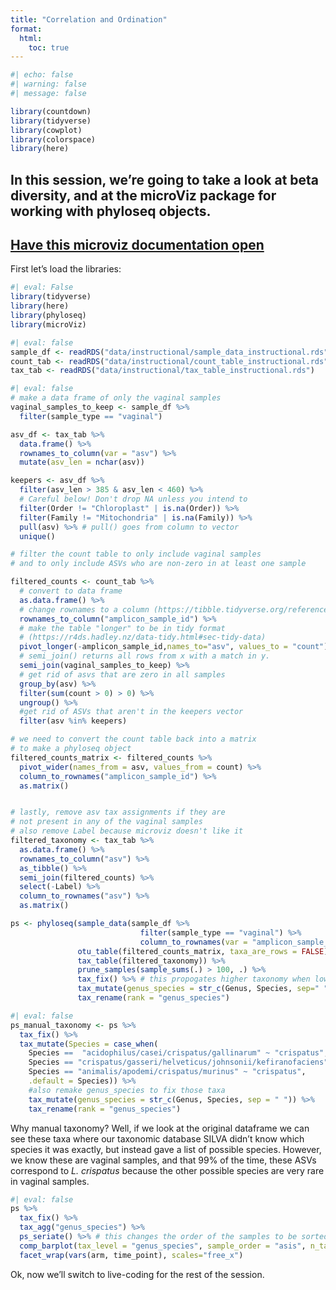 ```yaml
---
title: "Correlation and Ordination"
format:
  html:
    toc: true
---
```


```r
#| echo: false
#| warning: false
#| message: false

library(countdown)
library(tidyverse)
library(cowplot)
library(colorspace)
library(here)

```



## In this session, we're going to take a look at beta diversity, and at the microViz package for working with phyloseq objects.

## [Have this microviz documentation  open](https://david-barnett.github.io/microViz/articles/web-only/heatmaps.html)


First let's load the libraries:

```r
#| eval: False
library(tidyverse)
library(here)
library(phyloseq)
library(microViz)

```


```r
#| eval: false
sample_df <- readRDS("data/instructional/sample_data_instructional.rds")
count_tab <- readRDS("data/instructional/count_table_instructional.rds")
tax_tab <- readRDS("data/instructional/tax_table_instructional.rds")
```


```r
#| eval: false
# make a data frame of only the vaginal samples
vaginal_samples_to_keep <- sample_df %>% 
  filter(sample_type == "vaginal")

asv_df <- tax_tab %>%
  data.frame() %>% 
  rownames_to_column(var = "asv") %>% 
  mutate(asv_len = nchar(asv))

keepers <- asv_df %>% 
  filter(asv_len > 385 & asv_len < 460) %>% 
  # Careful below! Don't drop NA unless you intend to
  filter(Order != "Chloroplast" | is.na(Order)) %>% 
  filter(Family != "Mitochondria" | is.na(Family)) %>%
  pull(asv) %>% # pull() goes from column to vector
  unique()

# filter the count table to only include vaginal samples
# and to only include ASVs who are non-zero in at least one sample

filtered_counts <- count_tab %>%
  # convert to data frame
  as.data.frame() %>%
  # change rownames to a column (https://tibble.tidyverse.org/reference/rownames.html)
  rownames_to_column("amplicon_sample_id") %>%  
  # make the table "longer" to be in tidy format
  # (https://r4ds.hadley.nz/data-tidy.html#sec-tidy-data)
  pivot_longer(-amplicon_sample_id,names_to="asv", values_to = "count") %>%
  # semi_join() returns all rows from x with a match in y.
  semi_join(vaginal_samples_to_keep) %>%
  # get rid of asvs that are zero in all samples
  group_by(asv) %>%
  filter(sum(count > 0) > 0) %>%
  ungroup() %>%
  #get rid of ASVs that aren't in the keepers vector
  filter(asv %in% keepers)

# we need to convert the count table back into a matrix
# to make a phyloseq object
filtered_counts_matrix <- filtered_counts %>%
  pivot_wider(names_from = asv, values_from = count) %>%
  column_to_rownames("amplicon_sample_id") %>%
  as.matrix()


# lastly, remove asv tax assignments if they are
# not present in any of the vaginal samples
# also remove Label because microviz doesn't like it
filtered_taxonomy <- tax_tab %>%
  as.data.frame() %>%
  rownames_to_column("asv") %>%
  as_tibble() %>%
  semi_join(filtered_counts) %>%
  select(-Label) %>%
  column_to_rownames("asv") %>%
  as.matrix()

ps <- phyloseq(sample_data(sample_df %>% 
                             filter(sample_type == "vaginal") %>%
                             column_to_rownames(var = "amplicon_sample_id")),
               otu_table(filtered_counts_matrix, taxa_are_rows = FALSE),
               tax_table(filtered_taxonomy)) %>%
               prune_samples(sample_sums(.) > 100, .) %>%
               tax_fix() %>% # this propogates higher taxonomy when lower is NA
               tax_mutate(genus_species = str_c(Genus, Species, sep=" ")) %>%
               tax_rename(rank = "genus_species")
```

```r
#| eval: false
ps_manual_taxonomy <- ps %>%
  tax_fix() %>%
  tax_mutate(Species = case_when(
    Species ==  "acidophilus/casei/crispatus/gallinarum" ~ "crispatus",
    Species == "crispatus/gasseri/helveticus/johnsonii/kefiranofaciens" ~ "crispatus",
    Species == "animalis/apodemi/crispatus/murinus" ~ "crispatus",
    .default = Species)) %>%
    #also remake genus_species to fix those taxa
    tax_mutate(genus_species = str_c(Genus, Species, sep = " ")) %>%
    tax_rename(rank = "genus_species")

```

Why manual taxonomy? Well, if we look at the original dataframe we can see these taxa where our taxonomic database SILVA didn't know which species it was exactly, but instead gave a list of possible species. However, we know these are vaginal samples, and that 99% of the time, these ASVs correspond to *L. crispatus* because the other possible species are very rare in vaginal samples.


```r
#| eval: false
ps %>%
  tax_fix() %>%
  tax_agg("genus_species") %>%
  ps_seriate() %>% # this changes the order of the samples to be sorted by similarity
  comp_barplot(tax_level = "genus_species", sample_order = "asis", n_taxa = 10) +
  facet_wrap(vars(arm, time_point), scales="free_x")
```

Ok, now we'll switch to live-coding for the rest of the session.


<!-- ## Slides   -->
<!-- [Make slides full screen](slides.qmd) -->

<!-- ```{=html} -->
<!-- <iframe class="slide-deck" src="slides.html" height="420" width="747" style="border: 1px solid #2e3846;"></iframe> -->
<!-- ``` -->

